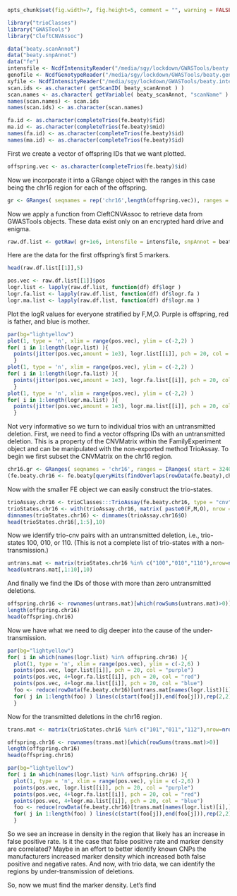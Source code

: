 ```r
opts_chunk$set(fig.width=7, fig.height=5, comment = "", warning = FALSE, tidy = TRUE, highlight = TRUE, fig.path = 'figures/', dev = 'png', background = 'red', width = 100)
```
```r
library("trioClasses")
library("GWASTools")
library("CleftCNVAssoc")
```
```r
data("beaty.scanAnnot")
data("beaty.snpAnnot")
data("fe")
intensfile <- NcdfIntensityReader("/media/sgy/lockdown/GWASTools/beaty.intensity.nc")
genofile <- NcdfGenotypeReader("/media/sgy/lockdown/GWASTools/beaty.geno.nc")
xyfile <- NcdfIntensityReader("/media/sgy/lockdown/GWASTools/beaty.intensity.xy.nc")
scan.ids <- as.character( getScanID( beaty_scanAnnot ) )
scan.names <- as.character( getVariable( beaty_scanAnnot, "scanName" ) )
names(scan.names) <- scan.ids
names(scan.ids) <- as.character(scan.names)
```

```r
fa.id <- as.character(completeTrios(fe.beaty)$fid)
ma.id <- as.character(completeTrios(fe.beaty)$mid)
names(fa.id) <- as.character(completeTrios(fe.beaty)$id)
names(ma.id) <- as.character(completeTrios(fe.beaty)$id)
```
First we create a vector of offspring IDs that we want plotted.
```r
offspring.vec <- as.character(completeTrios(fe.beaty)$id)
```
Now we incorporate it into a GRange object with the ranges in this case being the chr16 region for each of the offspring.
```r
gr <- GRanges( seqnames = rep('chr16',length(offspring.vec)), ranges = IRanges( start = 32404517, end = 32530051), id = offspring.vec )
```
Now we apply a function from CleftCNVAssoc to retrieve data from GWASTools objects.  These data exist only on an encrypted hard drive and enigma.
```r
raw.df.list <- getRaw( gr+1e6, intensfile = intensfile, snpAnnot = beaty_snpAnnot, scan.id = scan.ids, fa.id = fa.id, ma.id = ma.id, genofile = genofile, xyfile = xyfile )
```
Here are the data for the first offspring's first 5 markers.
```r
head(raw.df.list[[1]],5)
```

```r
pos.vec <- raw.df.list[[1]]$pos
logr.list <- lapply(raw.df.list, function(df) df$logr )
logr.fa.list <- lapply(raw.df.list, function(df) df$logr.fa )
logr.ma.list <- lapply(raw.df.list, function(df) df$logr.ma )
```
Plot the logR values for everyone stratified by F,M,O.  Purple is offspring, red is father, and blue is mother.
```r
par(bg="lightyellow")
plot(1, type = 'n', xlim = range(pos.vec), ylim = c(-2,2) )
for( i in 1:length(logr.list) ){
  points(jitter(pos.vec,amount = 1e3), logr.list[[i]], pch = 20, col = "purple")
  }
plot(1, type = 'n', xlim = range(pos.vec), ylim = c(-2,2) )
for( i in 1:length(logr.fa.list) ){
  points(jitter(pos.vec,amount = 1e3), logr.fa.list[[i]], pch = 20, col = "red")
  }
plot(1, type = 'n', xlim = range(pos.vec), ylim = c(-2,2) )
for( i in 1:length(logr.ma.list) ){
  points(jitter(pos.vec,amount = 1e3), logr.ma.list[[i]], pch = 20, col = "blue")
  }
```
Not very informative so we turn to individual trios with an untransmitted deletion. First, we need to find a vector offspring IDs with an untransmitted deletion.  This is a property of the CNVMatrix within the FamilyExperiment object and can be manipulated with the non-exported method TrioAssay.  To begin we first subset the CNVMatrix on the chr16 region.
```r
chr16.gr <- GRanges( seqnames = 'chr16', ranges = IRanges( start = 32404517, end = 32530051))
(fe.beaty.chr16 <- fe.beaty[queryHits(findOverlaps(rowData(fe.beaty),chr16.gr))])
```
Now with the smaller FE object we can easily construct the trio-states.
```r
trioAssay.chr16 <- trioClasses:::TrioAssay(fe.beaty.chr16, type = "cnv")
trioStates.chr16 <- with(trioAssay.chr16, matrix( paste0(F,M,O), nrow = nrow(O), ncol = ncol(O)))
dimnames(trioStates.chr16) <- dimnames(trioAssay.chr16$O)
head(trioStates.chr16[,1:5],10)
```
Now we identify trio-cnv pairs with an untransmitted deletion, i.e., trio-states 100, 010, or 110.  (This is not a complete list of trio-states with a non-transmission.)
```r
untrans.mat <- matrix(trioStates.chr16 %in% c("100","010","110"),nrow=nrow(trioStates.chr16),ncol=ncol(trioStates.chr16),byrow=FALSE,dimnames=dimnames(trioStates.chr16))
head(untrans.mat[,1:10],10)
```
And finally we find the IDs of those with more than zero untransmitted deletions.
```r
offspring.chr16 <- rownames(untrans.mat)[which(rowSums(untrans.mat)>0)]
length(offspring.chr16)
head(offspring.chr16)
```
Now we have what we need to dig deeper into the cause of the under-transmission.
```r
par(bg="lightyellow")
for( i in which(names(logr.list) %in% offspring.chr16) ){
  plot(1, type = 'n', xlim = range(pos.vec), ylim = c(-2,6) )
  points(pos.vec, logr.list[[i]], pch = 20, col = "purple")
  points(pos.vec, 4+logr.fa.list[[i]], pch = 20, col = "red")
  points(pos.vec, 4+logr.ma.list[[i]], pch = 20, col = "blue")
  foo <- reduce(rowData(fe.beaty.chr16)[untrans.mat[names(logr.list)[i],]])
  for( j in 1:length(foo) ) lines(c(start(foo[j]),end(foo[j])),rep(2,2), lwd = 2, col = "red")
  }
```
Now for the transmitted deletions in the chr16 region.
```r
trans.mat <- matrix(trioStates.chr16 %in% c("101","011","112"),nrow=nrow(trioStates.chr16),ncol=ncol(trioStates.chr16),byrow=FALSE,dimnames=dimnames(trioStates.chr16))
```
```r
offspring.chr16 <- rownames(trans.mat)[which(rowSums(trans.mat)>0)]
length(offspring.chr16)
head(offspring.chr16)
```
```r
par(bg="lightyellow")
for( i in which(names(logr.list) %in% offspring.chr16) ){
  plot(1, type = 'n', xlim = range(pos.vec), ylim = c(-2,6) )
  points(pos.vec, logr.list[[i]], pch = 20, col = "purple")
  points(pos.vec, 4+logr.fa.list[[i]], pch = 20, col = "red")
  points(pos.vec, 4+logr.ma.list[[i]], pch = 20, col = "blue")
  foo <- reduce(rowData(fe.beaty.chr16)[trans.mat[names(logr.list)[i],]])
  for( j in 1:length(foo) ) lines(c(start(foo[j]),end(foo[j])),rep(2,2), lwd = 2, col = "purple")
  }
```
So we see an increase in density in the region that likely has an increase in false positive rate.  Is it the case that false positive rate and marker density are correlated?  Maybe in an effort to better identify known CNPs the manufacturers increased marker density which increased both false positive and negative rates.  And now, with trio data, we can identify the regions by under-transmission of deletions.

So, now we must find the marker density.  Let's find 